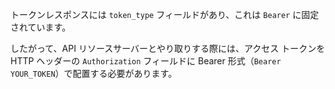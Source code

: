 トークンレスポンスには `token_type` フィールドがあり、これは `Bearer` に固定されています。

したがって、API リソースサーバーとやり取りする際には、アクセス トークンを HTTP ヘッダーの `Authorization` フィールドに Bearer 形式（`Bearer YOUR_TOKEN`）で配置する必要があります。
